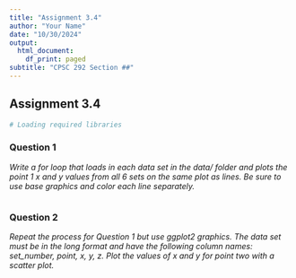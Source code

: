 ```yaml
---
title: "Assignment 3.4"
author: "Your Name"
date: "10/30/2024"
output:
  html_document:
    df_print: paged
subtitle: "CPSC 292 Section ##"
---
```


## Assignment 3.4

```r
# Loading required libraries

```

### Question 1

*Write a for loop that loads in each data set in the data/ folder and plots the point 1 x and y values from all 6 sets on the same plot as lines. Be sure to use base graphics and color each line separately.*

```r

```

### Question 2

*Repeat the process for Question 1 but use ggplot2 graphics. The data set must be in the long format and have the following column names: set_number, point, x, y, z. Plot the values of x and y for point two with a scatter plot. *


```r

```
